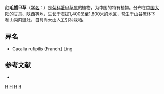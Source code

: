 {{Speciesbox
| name = 红毛蟹甲草
| status = 
| status_system = 
| image =
| genus = Parasenecio
| species = rufipilis
| authority = (Franch.) [[陈艺林|Y. L. Chen]]
}}

'''红毛蟹甲草'''（[[学名|学名]]：{{lang|la|''Parasenecio rufipilis''}}）是[[菊科|菊科]][[蟹甲草属|蟹甲草属]]的植物，为中国的特有植物。分布在[[中国大陆|中国大陆]]的[[甘肃|甘肃]]、[[陕西|陕西]]等地，生长于海拔1,400米至1,800米的地区，常生于山谷疏林下和山沟阴湿处，目前尚未由人工引种栽培。

== 异名 ==
* Cacalia rufipilis (Franch.) Ling

== 参考文献 ==
<div class="references-small">
* {{cite web| url =http://www.bioinfo.cn/db05/KmzwSpecies.php?action=view&id=5151| title =红毛蟹甲草| work =《中国高等植物数据库全库》| publisher =中国科学院微生物研究所| author =昆明植物研究所| accessdate =2009-02-25| deadurl =yes| archiveurl =https://web.archive.org/web/20160305064700/http://www.bioinfo.cn/db05/KmzwSpecies.php?action=view&id=5151| archivedate =2016-03-05}}
</div>
{{Taxonbar|from=Q15231677}}

[[Category:蟹甲草属|H]]
[[Category:中國特有植物|H]]
[[Category:甘肃植物|H]]
[[Category:陕西植物|H]]